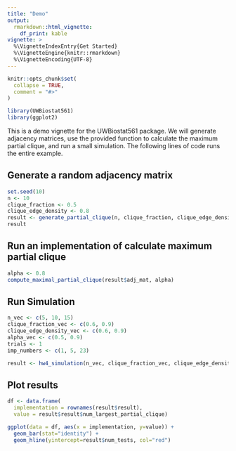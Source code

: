 ```yaml
---
title: "Demo"
output: 
  rmarkdown::html_vignette:
    df_print: kable
vignette: >
  %\VignetteIndexEntry{Get Started}
  %\VignetteEngine{knitr::rmarkdown}
  %\VignetteEncoding{UTF-8}
---
```


```r
knitr::opts_chunk$set(
  collapse = TRUE,
  comment = "#>"
)
```

```r
library(UWBiostat561)
library(ggplot2)
```

This is a demo vignette for the UWBiostat561 package. We will generate adjacency matrices, use the provided function to calculate the maximum partial clique, and run a small simulation. The following lines of code runs the entire example. 

## Generate a random adjacency matrix 

```r
set.seed(10)
n <- 10
clique_fraction <- 0.5
clique_edge_density <- 0.8
result <- generate_partial_clique(n, clique_fraction, clique_edge_density)
result
```

## Run an implementation of calculate maximum partial clique 

```r
alpha <- 0.8
compute_maximal_partial_clique(result$adj_mat, alpha)
```

## Run Simulation

```r
n_vec <- c(5, 10, 15)
clique_fraction_vec <- c(0.6, 0.9)
clique_edge_density_vec <- c(0.6, 0.9)
alpha_vec <- c(0.5, 0.9)
trials <- 1
imp_numbers <- c(1, 5, 23)

result <- hw4_simulation(n_vec, clique_fraction_vec, clique_edge_density_vec, alpha_vec, trials, imp_numbers)
```

## Plot results 

```r
df <- data.frame(
  implementation = rownames(result$result),
  value = result$result$num_largest_partial_clique)

ggplot(data = df, aes(x = implementation, y=value)) +
  geom_bar(stat="identity") + 
  geom_hline(yintercept=result$num_tests, col="red")
```


